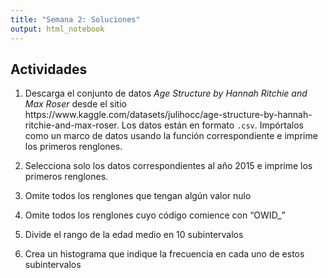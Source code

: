 ```yaml
---
title: "Semana 2: Soluciones"
output: html_notebook
---
```

##  Actividades

1.   Descarga el conjunto de datos *Age Structure by Hannah Ritchie and Max Roser* desde el sitio https://www.kaggle.com/datasets/julihocc/age-structure-by-hannah-ritchie-and-max-roser. Los datos están en formato `.csv`. Impórtalos como un marco de datos usando la función correspondiente e imprime los primeros renglones.



2.   Selecciona solo los datos correspondientes al año 2015 e imprime los primeros renglones.
3.   Omite todos los renglones que tengan algún valor nulo
4.   Omite todos los renglones cuyo código comience con "OWID_"
5.   Divide el rango de la edad medio en 10 subintervalos
6.   Crea un histograma que indique la frecuencia en cada uno de estos subintervalos

